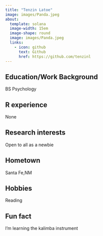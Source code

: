 ```yaml
---
title: "Tenzin Latoe"
image: images/Panda.jpeg
about:
  template: solana
  image-width: 15em
  image-shape: round
  image: images/Panda.jpeg
  links:
    - icon: github
      text: Github
      href: https://github.com/tenzinl
---
```


## Education/Work Background
BS Psychology

## R experience
None

## Research interests
Open to all as a newbie

## Hometown
Santa Fe,NM

## Hobbies
Reading

## Fun fact
I'm learning the kalimba instrument